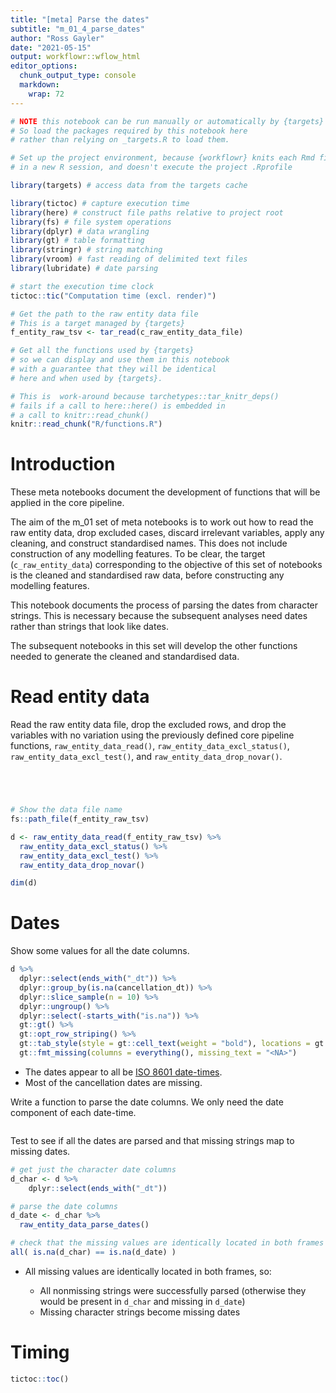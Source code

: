 ```yaml
---
title: "[meta] Parse the dates"
subtitle: "m_01_4_parse_dates"
author: "Ross Gayler"
date: "2021-05-15"
output: workflowr::wflow_html
editor_options:
  chunk_output_type: console
  markdown: 
    wrap: 72
---
```


```r
# NOTE this notebook can be run manually or automatically by {targets}
# So load the packages required by this notebook here
# rather than relying on _targets.R to load them.

# Set up the project environment, because {workflowr} knits each Rmd file 
# in a new R session, and doesn't execute the project .Rprofile

library(targets) # access data from the targets cache

library(tictoc) # capture execution time
library(here) # construct file paths relative to project root
library(fs) # file system operations
library(dplyr) # data wrangling
library(gt) # table formatting
library(stringr) # string matching
library(vroom) # fast reading of delimited text files
library(lubridate) # date parsing

# start the execution time clock
tictoc::tic("Computation time (excl. render)")

# Get the path to the raw entity data file
# This is a target managed by {targets}
f_entity_raw_tsv <- tar_read(c_raw_entity_data_file)
```

```r
# Get all the functions used by {targets} 
# so we can display and use them in this notebook
# with a guarantee that they will be identical
# here and when used by {targets}.

# This is  work-around because tarchetypes::tar_knitr_deps()
# fails if a call to here::here() is embedded in 
# a call to knitr::read_chunk()
knitr::read_chunk("R/functions.R")
```

# Introduction

These meta notebooks document the development of functions that will be
applied in the core pipeline.

The aim of the m_01 set of meta notebooks is to work out how to read the
raw entity data, drop excluded cases, discard irrelevant variables,
apply any cleaning, and construct standardised names. This does not
include construction of any modelling features. To be clear, the target
(`c_raw_entity_data`) corresponding to the objective of this set of
notebooks is the cleaned and standardised raw data, before constructing
any modelling features.

This notebook documents the process of parsing the dates from character
strings. This is necessary because the subsequent analyses need dates
rather than strings that look like dates.

The subsequent notebooks in this set will develop the other functions
needed to generate the cleaned and standardised data.

# Read entity data

Read the raw entity data file, drop the excluded rows, and drop the
variables with no variation using the previously defined core pipeline
functions, `raw_entity_data_read()`, `raw_entity_data_excl_status()`,
`raw_entity_data_excl_test()`, and `raw_entity_data_drop_novar()`.

```r
```

```r
```

```r
```

```r
```

```r
# Show the data file name
fs::path_file(f_entity_raw_tsv)

d <- raw_entity_data_read(f_entity_raw_tsv) %>% 
  raw_entity_data_excl_status() %>% 
  raw_entity_data_excl_test() %>% 
  raw_entity_data_drop_novar()

dim(d)
```

# Dates

Show some values for all the date columns.

```r
d %>% 
  dplyr::select(ends_with("_dt")) %>% 
  dplyr::group_by(is.na(cancellation_dt)) %>% 
  dplyr::slice_sample(n = 10) %>% 
  dplyr::ungroup() %>% 
  dplyr::select(-starts_with("is.na")) %>% 
  gt::gt() %>% 
  gt::opt_row_striping() %>% 
  gt::tab_style(style = gt::cell_text(weight = "bold"), locations = gt::cells_column_labels()) %>% 
  gt::fmt_missing(columns = everything(), missing_text = "<NA>")
```

-   The dates appear to all be [ISO 8601
    date-times](https://en.wikipedia.org/wiki/ISO_8601).
-   Most of the cancellation dates are missing.

Write a function to parse the date columns. We only need the date
component of each date-time.

```r
```

Test to see if all the dates are parsed and that missing strings map to
missing dates.

```r
# get just the character date columns
d_char <- d %>% 
    dplyr::select(ends_with("_dt"))

# parse the date columns
d_date <- d_char %>% 
  raw_entity_data_parse_dates()

# check that the missing values are identically located in both frames
all( is.na(d_char) == is.na(d_date) )
```

-   All missing values are identically located in both frames, so:

    -   All nonmissing strings were successfully parsed (otherwise they
        would be present in `d_char` and missing in `d_date`)
    -   Missing character strings become missing dates

# Timing {.unnumbered}

```r
tictoc::toc()
```
